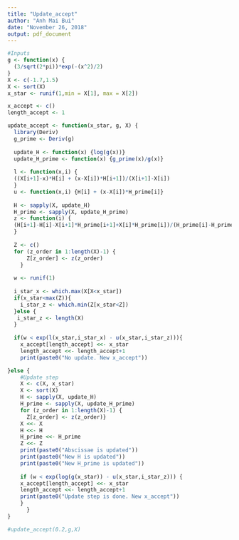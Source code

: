 ```yaml
---
title: "Update_accept"
author: "Anh Mai Bui"
date: "November 26, 2018"
output: pdf_document
---
```


```r
#Inputs
g <- function(x) {
  (3/sqrt(2*pi))*exp(-(x^2)/2)
}
X <- c(-1.7,1.5)
X <- sort(X)
x_star <- runif(1,min = X[1], max = X[2])

x_accept <- c()
length_accept <- 1
```

```r

update_accept <- function(x_star, g, X) {
  library(Deriv)
  g_prime <- Deriv(g)
  
  update_H <- function(x) {log(g(x))}
  update_H_prime <- function(x) {g_prime(x)/g(x)}
  
  l <- function(x,i) {
  ((X[i+1]-x)*H[i] + (x-X[i])*H[i+1])/(X[i+1]-X[i])
  }
  u <- function(x,i) {H[i] + (x-X[i])*H_prime[i]}
  
  H <- sapply(X, update_H)
  H_prime <- sapply(X, update_H_prime) 
  z <- function(i) {
  (H[i+1]-H[i]-X[i+1]*H_prime[i+1]+X[i]*H_prime[i])/(H_prime[i]-H_prime[i+1])
  }
  
  Z <- c()
  for (z_order in 1:length(X)-1) {
      Z[z_order] <- z(z_order)
    }
 
  w <- runif(1)
  
  i_star_x <- which.max(X[X<x_star])
  if(x_star<max(Z)){ 
    i_star_z <- which.min(Z[x_star<Z])
  }else { 
   i_star_z <- length(X)
  }
  
  if(w < exp(l(x_star,i_star_x) - u(x_star,i_star_z))){
    x_accept[length_accept] <<- x_star
    length_accept <<- length_accept+1
    print(paste0("No update. New x_accept"))

}else {
    #Update step
    X <- c(X, x_star)
    X <- sort(X)
    H <- sapply(X, update_H)
    H_prime <- sapply(X, update_H_prime)
    for (z_order in 1:length(X)-1) {
      Z[z_order] <- z(z_order)}
    X <<- X
    H <<- H
    H_prime <<- H_prime 
    Z <<- Z
    print(paste0("Abscissae is updated"))
    print(paste0("New H is updated"))
    print(paste0("New H_prime is updated"))
    
    if (w < exp(log(g(x_star)) - u(x_star,i_star_z))) {
    x_accept[length_accept] <<- x_star
    length_accept <<- length_accept+1
    print(paste0("Update step is done. New x_accept"))
    }
      }
}

#update_accept(0.2,g,X)
```



